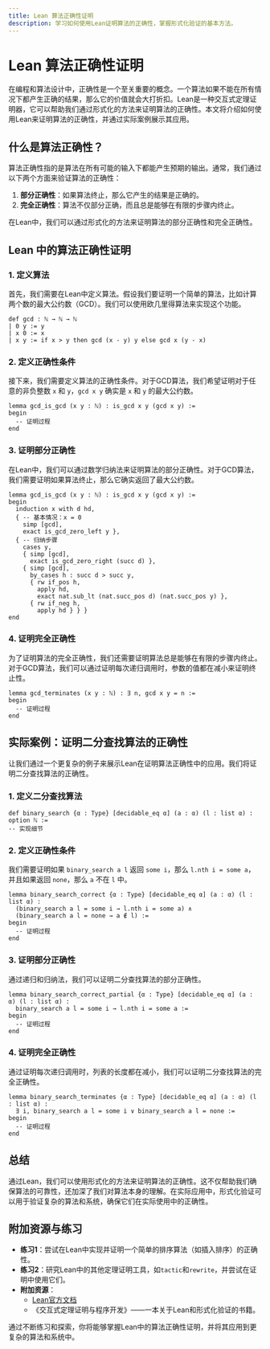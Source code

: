 ```yaml
---
title: Lean 算法正确性证明
description: 学习如何使用Lean证明算法的正确性，掌握形式化验证的基本方法。
---
```


# Lean 算法正确性证明

在编程和算法设计中，正确性是一个至关重要的概念。一个算法如果不能在所有情况下都产生正确的结果，那么它的价值就会大打折扣。Lean是一种交互式定理证明器，它可以帮助我们通过形式化的方法来证明算法的正确性。本文将介绍如何使用Lean来证明算法的正确性，并通过实际案例展示其应用。

## 什么是算法正确性？

算法正确性指的是算法在所有可能的输入下都能产生预期的输出。通常，我们通过以下两个方面来验证算法的正确性：

1. **部分正确性**：如果算法终止，那么它产生的结果是正确的。
2. **完全正确性**：算法不仅部分正确，而且总是能够在有限的步骤内终止。

在Lean中，我们可以通过形式化的方法来证明算法的部分正确性和完全正确性。

## Lean 中的算法正确性证明

### 1. 定义算法

首先，我们需要在Lean中定义算法。假设我们要证明一个简单的算法，比如计算两个数的最大公约数（GCD）。我们可以使用欧几里得算法来实现这个功能。

```lean
def gcd : ℕ → ℕ → ℕ
| 0 y := y
| x 0 := x
| x y := if x > y then gcd (x - y) y else gcd x (y - x)
```

### 2. 定义正确性条件

接下来，我们需要定义算法的正确性条件。对于GCD算法，我们希望证明对于任意的非负整数 `x` 和 `y`，`gcd x y` 确实是 `x` 和 `y` 的最大公约数。

```lean
lemma gcd_is_gcd (x y : ℕ) : is_gcd x y (gcd x y) :=
begin
  -- 证明过程
end
```

### 3. 证明部分正确性

在Lean中，我们可以通过数学归纳法来证明算法的部分正确性。对于GCD算法，我们需要证明如果算法终止，那么它确实返回了最大公约数。

```lean
lemma gcd_is_gcd (x y : ℕ) : is_gcd x y (gcd x y) :=
begin
  induction x with d hd,
  { -- 基本情况：x = 0
    simp [gcd],
    exact is_gcd_zero_left y },
  { -- 归纳步骤
    cases y,
    { simp [gcd],
      exact is_gcd_zero_right (succ d) },
    { simp [gcd],
      by_cases h : succ d > succ y,
      { rw if_pos h,
        apply hd,
        exact nat.sub_lt (nat.succ_pos d) (nat.succ_pos y) },
      { rw if_neg h,
        apply hd } } }
end
```

### 4. 证明完全正确性

为了证明算法的完全正确性，我们还需要证明算法总是能够在有限的步骤内终止。对于GCD算法，我们可以通过证明每次递归调用时，参数的值都在减小来证明终止性。

```lean
lemma gcd_terminates (x y : ℕ) : ∃ n, gcd x y = n :=
begin
  -- 证明过程
end
```

## 实际案例：证明二分查找算法的正确性

让我们通过一个更复杂的例子来展示Lean在证明算法正确性中的应用。我们将证明二分查找算法的正确性。

### 1. 定义二分查找算法

```lean
def binary_search {α : Type} [decidable_eq α] (a : α) (l : list α) : option ℕ :=
-- 实现细节
```

### 2. 定义正确性条件

我们需要证明如果 `binary_search a l` 返回 `some i`，那么 `l.nth i = some a`，并且如果返回 `none`，那么 `a` 不在 `l` 中。

```lean
lemma binary_search_correct {α : Type} [decidable_eq α] (a : α) (l : list α) :
  (binary_search a l = some i → l.nth i = some a) ∧
  (binary_search a l = none → a ∉ l) :=
begin
  -- 证明过程
end
```

### 3. 证明部分正确性

通过递归和归纳法，我们可以证明二分查找算法的部分正确性。

```lean
lemma binary_search_correct_partial {α : Type} [decidable_eq α] (a : α) (l : list α) :
  binary_search a l = some i → l.nth i = some a :=
begin
  -- 证明过程
end
```

### 4. 证明完全正确性

通过证明每次递归调用时，列表的长度都在减小，我们可以证明二分查找算法的完全正确性。

```lean
lemma binary_search_terminates {α : Type} [decidable_eq α] (a : α) (l : list α) :
  ∃ i, binary_search a l = some i ∨ binary_search a l = none :=
begin
  -- 证明过程
end
```

## 总结

通过Lean，我们可以使用形式化的方法来证明算法的正确性。这不仅帮助我们确保算法的可靠性，还加深了我们对算法本身的理解。在实际应用中，形式化验证可以用于验证复杂的算法和系统，确保它们在实际使用中的正确性。

## 附加资源与练习

- **练习1**：尝试在Lean中实现并证明一个简单的排序算法（如插入排序）的正确性。
- **练习2**：研究Lean中的其他定理证明工具，如`tactic`和`rewrite`，并尝试在证明中使用它们。
- **附加资源**：
  - [Lean官方文档](https://leanprover.github.io/documentation/)
  - 《交互式定理证明与程序开发》——一本关于Lean和形式化验证的书籍。

通过不断练习和探索，你将能够掌握Lean中的算法正确性证明，并将其应用到更复杂的算法和系统中。